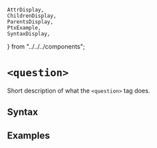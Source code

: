     AttrDisplay,
    ChildrenDisplay,
    ParentsDisplay,
    PtxExample,
    SyntaxDisplay,
} from "../../../components";

# `<question>`

Short description of what the `<question>` tag does.

## Syntax

<SyntaxDisplay name="question" />

## Examples

    